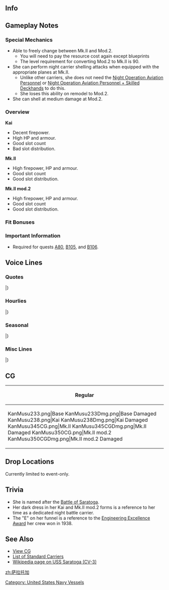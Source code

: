==Info==
{{KanmusuInfo|ID=233}}
{{KanmusuInfo|ID=238}}
{{KanmusuInfo|ID=345}}
{{KanmusuInfo|ID=350}}

==Gameplay Notes==
===Special Mechanics===
* Able to freely change between Mk.II and Mod.2.
** You will need to pay the resource cost again except blueprints
** The level requirement for converting Mod.2 to Mk.II is 90.
* She can perform night carrier shelling attacks when equipped with the appropriate planes at Mk.II.
** Unlike other carriers, she does not need the [[Night Operation Aviation Personnel]] or [[Night Operation Aviation Personnel + Skilled Deckhands]] to do this.
** She loses this ability on remodel to Mod.2.
* She can shell at medium damage at Mod.2.

===Overview===
'''Kai'''
* Decent firepower.
* High HP and armour.
* Good slot count
* Bad slot distribution.

'''Mk.II'''
* High firepower, HP and armour.
* Good slot count
* Good slot distribution.

'''Mk.II mod.2'''
* High firepower, HP and armour.
* Good slot count
* Good slot distribution.

===Fit Bonuses===
{{:{{BASEPAGENAME}}/Equipment Bonuses}}
{{clear}}

===Important Information===
* Required for quests [[Quests#A80|A80]], [[Quests#B105|B105]], and [[Quests#B106|B106]].

==Voice Lines==
===Quotes===
{{ShipquoteHeader}}
{{ShipquoteKai
| scenario    =Introduction
| origin      =Hello！　航空母艦、Saratogaです。提督、Saraとお呼びくださいね。よろしくお願い致します。
| translation =Hello! I'm the carrier, Saratoga. Admiral, please call me Sara. Nice to meet you.
| audio       =Saratoga-Intro.mp3
}}
{{ShipquoteKai
| scenario    =Introduction
| kai         =yes
| origin      =Hello! 航空母艦、Saratogaです。Saraも改修で、艤装と艦載機、強化しました！これからもご一緒に、頑張りましょう！
| translation =Hello! I'm the carrier, Saratoga. I was just remodelled and my equipment and planes are upgraded too! Let's keep working hard together!
| audio       =SaratogaKai-Intro.mp3
}}
{{ShipquoteKai
| scenario    =Library
| origin      =Hello! America生まれの大型正規空母、Saratogaです。
歴史深い由緒ある名前を頂いています。あの大きな戦いでは、最初から最後まで頑張ったんです。
戦いの終わった後、長門さん達と一緒にある実験に参加しました。これからSaraも皆さんと同じ艦隊で頑張らせてくださいね！
| translation =Hello! I'm Saratoga, the fleet carrier that was born in America.
I have a name with a great historical pedigree. During that huge battle, I fought hard from start to finish.
After that battle, I participated in that experiment with Nagato-san and the others.<ref>Referring to [https://en.wikipedia.org/wiki/Operation_Crossroads Operation Crossroads]</ref> Now, I'll work hard in the fleet with everyone!
| audio       =Saratoga-Library.mp3
}}
{{ShipquoteKai
| scenario    =Secretary 1
| origin      =How are you?
| translation =How are you?
| audio       =Saratoga-Sec1.mp3
}}
{{ShipquoteKai
| scenario    =Secretary 2
| origin      =はい、Saraはここに。
| translation =Yes, I'm here.
| audio       =Saratoga-Sec2.mp3
}}
{{ShipquoteKai
| scenario    =Secretary 3
| origin      =提督、せっかく整備したWildcatが。後にしてくださいね。お願いです。
| translation =Admiral, I just finished maintenance on that Wildcat. Let's do this later. Please.
| audio       =Saratoga-Sec3.mp3
}}
{{ShipquoteKai
| scenario    =Secretary 3
| kai         =yes
| origin      =提督、せっかく整備したDauntlessが。後にしてくださいね。お願いです。
| translation =Admiral, I just finished maintenance on that Dauntless. Let's do this later. Please.<ref>Referring to the [https://en.wikipedia.org/wiki/Douglas_SBD_Dauntless SBD Dauntless] dive bomber.</ref>
| audio       =SaratogaKai-Sec3.mp3
}}
{{ShipquoteKai
| scenario    =Secretary 3
| kai2         =yes
| origin      =提督、せっかく整備したHellcatが。後にしてくださいね。お願いです。
| translation =Admiral, I just finished maintenance on that Hellcat. Let's do this later. Please.<ref>Referring to the [https://en.wikipedia.org/wiki/Grumman_F6F_Hellcat F6F Hellcat] fighter.</ref>
| audio       =SaratogaMk2-Sec3.mp3
}}
{{ShipquoteKai
| scenario    =Secretary Idle
| origin      =うん！これで艦載機も問題なし！たくさん詰めるから、整備は大変。あら、長門！Hi！へっ、これから演習なの？ごめんなさい、Saraは今日は執務室勤務なんです。また誘ってね！
| translation =Yup! With this the planes are all fine! Because I carry a lot, maintenance is a chore. Oh, Nagato! Hi! Eh, it's time for exercises? Sorry, I'm on desk duty today. Maybe next time!
| audio       =Saratoga-SecIdle.mp3
}}
{{ShipquoteKai
| scenario    =Wedding
| origin      =提督、how are you doing？へっ、これをSaraに…ですか？はぁ、開けてみても良いのでしょうか？Oh my god, beautiful...!
| translation =Admiral, how are you doing? Eh, is this... for me? Haa, can I open it? Oh my god, beautiful...!
| audio       =Saratoga-Wedding.mp3
}}
{{ShipquoteKai
| scenario    =Secretary (Married)
| origin      =提督？お疲れですか？Saraが、お茶と何か元気が出るものをご用意しましょう。へっ、パン？パン屋はSaraはあまり…どちらかと言えば、ケーキのほうが得意なんです！ご用意しましょう！待ってくださいね。
| translation =Admiral? Are you tired? Let me make some tea and something to perk you up. Eh, bread? I'm not very good at baking... But if you insist, I'm good at baking cakes! I'll go make one! Please wait.
| audio       =Saratoga-SecMarried.mp3
}}
{{ShipquoteKai
| scenario    =Player's Score
| origin      =情報ですね？Saraが整理してお持ちします。
| translation =The information? I'll compile it and bring it to you.
| audio       =Saratoga-PlayerScore.mp3
}}
{{ShipquoteKai
| scenario    =Joining the Fleet
| origin      =航空母艦Saratoga、抜錨します。続いて！
| translation =Carrier Saratoga, setting sail. Follow me!
| audio       =Saratoga-JoinFleet.mp3
}}
{{ShipquoteKai
| scenario    =Equipment 1
| origin      =Beautiful！いい子たちですね！
| translation =Beautiful! They're quite good!
| audio       =Saratoga-Equip1.mp3
}}
{{ShipquoteKai
| scenario    =Equipment 2
| origin      =いい艦載機！この子もいいですね！
| translation =This is a great plane! This one is good too!
| audio       =Saratoga-Equip2.mp3
}}
{{ShipquoteKai
| scenario    =Equipment 3
| origin      =Oh my god!
| translation =Oh my god!
| audio       =Saratoga-Equip3.mp3
}}
{{ShipquoteKai
| scenario    =Supply
| origin      =Thanks a lot!　ありがとうございます。
| translation =Thanks a lot! Thank you very much.
| audio       =Saratoga-Supply.mp3
}}
{{ShipquoteKai
| scenario    =Docking (Minor)
| origin      =Sorry、少しだけ休みます、提督。
| translation =Sorry, I'll need a little rest Admiral.
| audio       =Saratoga-DockMinor.mp3
}}
{{ShipquoteKai
| scenario    =Docking (Major)
| origin      =I’m sorry、後方でお休みを頂きます。ごめんなさい、提督。
| translation =I'm sorry, I'll need to go rest in the rear lines. So sorry Admiral.
| audio       =Saratoga-DockMajor.mp3
}}
{{ShipquoteKai
| scenario    =Construction
| origin      =新造艦、就役です！
| translation =A new ship has been commissioned!
| audio       =Saratoga-Construction.mp3
}}
{{ShipquoteKai
| scenario    =Return From Sortie
| origin      =作戦完了です、提督。
| translation =Mission accomplished Admiral.
| audio       =Saratoga-SortieReturn.mp3
}}
{{ShipquoteKai
| scenario    =Starting a Sortie
| origin      =Sara、出撃します！皆さん、行きましょう！
| translation =Sara, sortieing! Everyone, let's go!
| audio       =Saratoga-Sortie.mp3
}}
{{ShipquoteKai
| scenario    =Starting a Sortie
| kai         =yes
| origin      =CV-3 Sara、出撃します！皆さん、行きましょう！
| translation =CV-3, Sara, sortieing! Everyone, let's go!
| audio       =SaratogaKai-Sortie.mp3
}}
{{ShipquoteKai
| scenario    =Starting a Battle
| origin      =行きます！航空隊、発艦初め！
| translation =Let's go! Air wing, commence take off!
| audio       =Saratoga-BattleStart.mp3
}}
{{ShipquoteKai
| scenario    =Attack
| origin      =Attack!
| translation =Attack!
| audio       =Saratoga-Attack.mp3
}}
{{ShipquoteKai
| scenario    =Air Battle
| origin      =Saraの子たち、お願いします！
| translation =I'm counting on you my little ones!
| audio       =Saratoga-AirBattle.mp3
}}
{{ShipquoteKai
| scenario    =Air Battle
| kai2        =yes
| origin      =Saraの子達、頼みます。いい？Attack!
| translation =I'm counting on you my little ones! Ready? Attack!
| audio       =SaratogaMk2-AirBattle.mp3
}}
{{ShipquoteKai
| scenario    =Night Battle
| origin      =艦隊全身、追撃戦に移行します！Saraに続いて！
| translation =Fleet, commence pursuit! Follow me!
| audio       =Saratoga-NightBattle.mp3
}}
{{ShipquoteKai
| scenario    =MVP
| origin      =Oh my god！Saraの戦闘がそんなに！？何か、申し訳ない気もします。
| translation =Oh my god! Did I really do that well!? I feel, kind of guilty about it.
| audio       =Saratoga-MVP.mp3
}}
{{ShipquoteKai
| scenario    =MVP
| kai         =yes
| origin      =Oh my god！Saraの戦果がそんなに！？提督のお蔭ですね。帰ったら乾杯しましょう！
| translation =Oh my god! Did I really do that well!? It's all thanks to you Admiral. Let's raise a glass when we get back!
| audio       =SaratogaKai-MVP.mp3
}}
{{ShipquoteKai
| scenario    =Minor Damage 1
| origin      =あぁ！
| translation =Aah!
| audio       =Saratoga-MinorDamage1.mp3
}}
{{ShipquoteKai
| scenario    =Minor Damage 2
| origin      =へ、飛行甲板に！？Damage control！
| translation =Eh, the flight deck!? Damage control!
| audio       =Saratoga-MinorDamage2.mp3
}}
{{ShipquoteKai
| scenario    =Major Damage
| origin      =嫌だ、もう！飛行甲板とお尻が…
| translation =No way! My flight deck and butt...
| audio       =Saratoga-MajorDamage.mp3
}}
{{ShipquoteKai
| scenario    =Sunk
| origin      =Oh my god、Sara…ここで沈むというのですか？提督、お別れです... Goodbye...
| translation =Oh my god, is this... where I'll sink? This is farewell, Admiral... Goodbye... 
| audio       =Saratoga-Sinking.mp3
}}
|}

===Hourlies===

{{ShipquoteHeader}}
{{ShipquoteKai
| scenario    =00:00
| origin      =提督、先ほど日付が更新されました。本日はこのサラが提督の執務を補佐いたしますね。
| translation =Admiral, it's a new day now. I'll be helping you with your work today.
| audio       =SaratogaKai-0000.mp3
}}
{{ShipquoteKai
| scenario    =01:00
| origin      =1 o'clock。　提督、今夜は頑張りましょうね。
| translation =1 o'clock. Admiral, let's do our best tonight.
| audio       =SaratogaKai-0100.mp3
}}
{{ShipquoteKai
| scenario    =02:00
| origin      =2 o'clock。　はい、サラは平気です。提督、お疲れですか？
| translation =2 o'clock. Yes I'm fine. Are you tired Admiral?
| audio       =SaratogaKai-0200.mp3
}}
{{ShipquoteKai
| scenario    =03:00
| origin      =3 o'clock。　サラがcoffeeをご用意しましょう。少しお待ち下さいね。
| translation =3 o'clock. I'll go make some coffee. Please wait a moment.
| audio       =SaratogaKai-0300.mp3
}}
{{ShipquoteKai
| scenario    =04:00
| origin      =4 o'clock。　提督、もうすぐ夜が明けますね。ハァ…よし！頑張ろう！
| translation =4 o'clock. Admiral, the night will be over soon. Haa... Alright! I'll do my best!
| audio       =SaratogaKai-0400.mp3
}}
{{ShipquoteKai
| scenario    =05:00
| origin      =5 o'clock。　朝焼けSo beautiful!
| translation =5 o'clock. The sunrise is so beautiful!
| audio       =SaratogaKai-0500.mp3
}}
{{ShipquoteKai
| scenario    =06:00
| origin      =Good Morning! 6 o'clock。提督、おはようございます。今朝も爽やかですね！
| translation =Good Morning! 6 o'clock. Admiral, good morning. This morning is really refreshing!
| audio       =SaratogaKai-0600.mp3
}}
{{ShipquoteKai
| scenario    =07:00
| origin      =7 o'clock。サラ、モーニングをご用意しました。卵はスクランブルでよかったですよね？Coffeeはこちらに。
| translation =7 o'clock. I'll go make breakfast. Are you fine with scrambled eggs? The coffee is over there.
| audio       =SaratogaKai-0700.mp3
}}
{{ShipquoteKai
| scenario    =08:00
| origin      =8 o'clock。朝の後片付けをしたら、艦載機の整備をしますね。みんな、いい子たちなんです。
| translation =8 o'clock. After cleaning all this up, I need to do maintenance on my planes. They're all good kids.
| audio       =SaratogaKai-0800.mp3
}}
{{ShipquoteKai
| scenario    =09:00
| origin      =9 o'clock。あ、Yorkie...?あ、ごめんなさい！勘違いです。Sorry!あ、サラったら、ごめんなさい。
| translation =9 o'clock. Ah, Yorkie...? Ah, sorry! I thought you were someone else. Sorry! Ah, my bad, sorry.<ref>Yorkie as in the CV USS Yorktown.</ref>
| audio       =SaratogaKai-0900.mp3
}}
{{ShipquoteKai
| scenario    =10:00
| origin      =10 o'clock。　加賀さん、おはようございます！...え、対抗演習ですか？喜んで！サラが真剣勝負でお相手します！
| translation =10 o'clock. Good morning Kaga-san! ...Eh, you want me to be the opposing force? I'll be happy to! I'll fight you seriously!
| audio       =SaratogaKai-1000.mp3
}}
{{ShipquoteKai
| scenario    =11:00
| origin      =11 o'clock。　加賀さん、さすがですね。Japan Task Forceも侮れません。サラももっと頑張ろ！
| translation =11 o'clock. As expected of Kaga-san. Japan's Task Force can't be underestimated. I'll do my best too!
| audio       =SaratogaKai-1100.mp3
}}
{{ShipquoteKai
| scenario    =12:00
| origin      =It is Noon。　提督、lunchはどうされますか？サラ、簡単なサンドウィッチだったらパッパッとご用意しちゃいます。OK?少し待っていて。
| translation =It is Noon. Admiral, what do you want for lunch? I could go prepare some simple sandwiches in a jiffy. OK? Please wait a moment.
| audio       =SaratogaKai-1200.mp3
}}
{{ShipquoteKai
| scenario    =13:00
| origin      =1 o'clock。　はい、お待たせです。ターキーサラダサンドウィッチ、どうぞ召し上がれ！
| translation =1 o'clock. Yes, thanks for waiting. It's turkey salad sandwiches, please help yourself!
| audio       =SaratogaKai-1300.mp3
}}
{{ShipquoteKai
| scenario    =14:00
| origin      =2 o'clock。　提督、サラのターキーサラダサンド、どうでしたか？お口に合いましたか？あぁ...Really? よかった！
| translation =2 o'clock. Admiral, how were my turkey salad sandwiches? Did it suit your tastes? Ah... Really? That's great!
| audio       =SaratogaKai-1400.mp3
}}
{{ShipquoteKai
| scenario    =15:00
| origin      =3 o'clock。　ハァ...少し疲れたかな。は、いいえ、サラ全然平気です！
| translation =3 o'clock. *sigh*... I'm a bit tired. Ha, no, I'm totally fine!
| audio       =SaratogaKai-1500.mp3
}}
{{ShipquoteKai
| scenario    =16:00
| origin      =4 o'c...　あら、Hey! 赤城さんHow are you?...そう、よかった！サラも同じよ。うふふ
| translation =4 o'c... Oh my, Hey! How are you Akagi-san? ... Is that so, that's good! I'm doing fine too. Ufufu~
| audio       =SaratogaKai-1600.mp3
}}
{{ShipquoteKai
| scenario    =17:00
| origin      =5 o'clock。　提督、この海は夕焼けも綺麗。So beautiful!
| translation =5 o'clock. Admiral, the sunset over this sea is beautiful. So beautiful!
| audio       =SaratogaKai-1700.mp3
}}
{{ShipquoteKai
| scenario    =18:00
| origin      =6 o'clock。　Dinnerはどうされますか？え、提督が？ううん、大丈夫。サラに夜も任せておいてください！頑張ります！
| translation =6 o'clock. What do you want for dinner? Eh, you'll make it? No, it's fine. Leave it all up to me tonight too! I'll do my best!
| audio       =SaratogaKai-1800.mp3
}}
{{ShipquoteKai
| scenario    =19:00
| origin      =7 o'clock。　はい、お待ち同様！ニュージャージー仕込みのビーフステーキ、どうぞ召し上がれ！はい、ご一緒にビールも！
| translation =7 o'clock. Yes, thanks for waiting! Here's a New Jersey-style steak, please enjoy! Yes, and a beer to go with it!
| audio       =SaratogaKai-1900.mp3
}}
{{ShipquoteKai
| scenario    =20:00
| origin      =8 o'clock。　提督、お腹いっぱいになりました？そう？よかった！デザートもあるんです。ほら、コーンシロップたっぷりのサラ特製アイス、召し上がれ！さぁ、遠慮されずに、ね？
| translation =8 o'clock. Admiral, are you all filled up? Is that so? That's great! I have desert too. Here you go, please enjoy some ice cream slathered with my special corn syrup! Go on, don't hold back ok?
| audio       =SaratogaKai-2000.mp3
}}
{{ShipquoteKai
| scenario    =21:00
| origin      =9 o'clock。　あら、Iowa！珍しいのね、一人？お仕事終わったら、少しだけやりますか？うん、OKです。待っててね！
| translation =9 o'clock. Oh my, Iowa! How unusual, are you alone? Once I'm done with my work, want to hit the town? Yup, OK. Wait for me then!
| audio       =SaratogaKai-2100.mp3
}}
{{ShipquoteKai
| scenario    =22:00
| origin      =10 o'clock。　提督、なんでしょうか？...え、提督もご一緒に？もちろん、喜んで！そうだ、加賀さんたちもお呼びしましょう。え、それはまた別で？
| translation =10 o'clock. What is it Admiral? ...Eh, you want to come with us? Of course, I'd be happy for you to come! That's right, let's invite Kaga-san and the others too. Eh, maybe another time?
| audio       =SaratogaKai-2200.mp3
}}
{{ShipquoteKai
| scenario    =23:00
| origin      =11 o'clock。　提督、今日も一日お疲れ様でした！さぁ、それではIowaと合流して、Let's go for a drink!
| translation =11 o'clock. Admiral, thanks for your hard work today! Now, let's go meet up with Iowa. Let's go for a drink!
| audio       =SaratogaKai-2300.mp3
}}
|}

===Seasonal===
{{SeasonalHeaderOld}}
{{SeasonalQuote
|scenario = [[Seasonal/Christmas_2016|Christmas 2016]]
|origin = Merry Christmas！提督、Sara特製の大きな大きなターキーサラダサンドイッチ作ってみたんです。どうぞ、召し上がれ。
|translation =	Merry Christmas! I made my special extra, extra large turkey sandwhich, Admiral. Please have some.
|audio = Saratoga_Christmas_2016_Sec1.mp3
|notes = 
}}
{{SeasonalQuote
|scenario = [[Seasonal/Setsubun_2017|Setsubun 2017]]
|origin = これですね、噂のspecialな行事は。セッツブーン！平気です、対策済み。戦闘機隊は直ちに発艦、本艦上空直掩をお願いします。いたっ、いたたっ！
|translation =	So this is it. The special event I’ve heard about. Settsubuun! I’m fine, I’ve taken countermeasures. Fighters, take off immediately. I’m counting on you for air cover. Ow, owow!
|audio = Saratoga_Setsubun_2017.mp3
|notes = 
}}
{{SeasonalQuote
|scenario = [[Seasonal/Fourth_Anniversary|4th Anniversary]]
|origin = 提督、おめでとうございます！艦隊はfourth anniversaryを迎えました。みんなさんに、感謝 ですね！
|translation =	Congratulations, Admiral! The fleet has reached it’s 4th Anniversary. I’m grateful to everyone!
|audio = Saratoga_4th_Anniversary_Sec1_2017.mp3
|notes = 
}}
{{SeasonalQuote
|scenario = [[Seasonal/Rainy_Season_2017|Rainy Season 2017]]
|origin = これが噂の「ツユ」ですね？確かに雨ばっかり。ユージン、それは？えぇ、呪いの人形じゃ…あぁ、そうなんですね。私も挑戦してします。
|translation =	So this is the “Tsuyu” I heard about? It certainly rains a lot. What’s that, Eugen? Eh, it’s not a cursed doll… Ah, I see. I want to try make one too.<ref>She mispronounces Eugen’s name.</ref>
|audio = Saratoga_Rainy_Season_Sec1_2017.mp3
|notes = 
}}
{{SeasonalQuote
|scenario = [[Seasonal/Early_Summer_2017|Early Summer 2017]]
|origin = 水着ですか？どうしよう？Iowaはall seasonでもあの格好だし…Saraは…ん…考えておきますな？
|translation =	A swimsuit? What should I do? Iowa looks like that year round though… I’ll… hmm… think about it alright?
|audio = Saratoga_Sec1_Summer_2017.mp3
|notes = 
}}
{{SeasonalQuote
|scenario = [[Seasonal/Autumn_2017|Autumn 2017]]
|origin = この国の秋、いいですね。Sara、この季節好きかもしれません。あら、みんなさん装備の手入れを初めて…もうすぐ何が始まるのですか？
|translation =	This country’s autumn is great. I think I might like this season. Oh, everyone is starting equipment maintenance… Is there something happening soon?
|audio = Saratoga_Autumn_2017_Sec1.mp3
|notes = 
}}
{{SeasonalQuote
|scenario = [[Seasonal/Fifth_Anniversary|5th Anniversary]]
|origin = 提督、おめでとうございます！艦隊は5th Anniversaryを迎えました。はぁ、すごい！みんなさんに本当に感謝ですね。
|translation =	Congratulations, Admiral! The fleet is celebrating it’s 5th Anniversary. Wow, amazing! I’m really grateful to everyone.
|audio = Saratoga_5th_Anniversary_Sec1.mp3
|notes = 
}}
{{SeasonalQuote
|scenario = [[Seasonal/Valentine%27s_Day_2020|Valentine's Day 2020]]
|origin = 提督、Sara特製のNew Jersey Chocolate Cake。どぞ召し上がれ。えぇ？聞いたことない？てへっ、はい。Sara特製ですから。
|translation =	Admiral, it's my special New Jersy Chocolate Cake. Please enjoy. Eh? You've never heard of it before? Teehehe, of course. I made it just for you after all.
|audio = Saratoga_Valentines_2020_Secretary_1.mp3
|notes = 
}}
{{SeasonalQuote
|scenario = [[Seasonal/Seventh_Anniversary|7th Anniversary 2020]]
|origin = 提督、おめでとうございます。Saraもこの日をご一緒できて嬉しいです。
|translation =	Admiral, congratulations. I'm happy I can spend today with you.
|audio = Saratoga_7th_Anniversary_Secretary_1.mp3
|notes = 
}}
|}<references/>

{{clear}}

===Misc Lines===
{{SeasonalHeaderOld}}
{{SeasonalQuote
|scenario = [[Spring 2019 Event]]
|origin = Saratoga攻撃隊、全機、攻撃開始。Attack!
|translation =	Saratoga attack squadrons, all planes, begin the assault. Attack!
|audio = Saratoga_Mk.II-Friend_Fleet_1.mp3
|notes = Friend Fleet Line
}}
|}<references/>

{{clear}}

==CG==
{| class="mw-collapsible mw-collapsed wikitable" style="width: 100%;"
!Regular
|-
|<gallery>
KanMusu233.png|Base
KanMusu233Dmg.png|Base Damaged
KanMusu238.png|Kai
KanMusu238Dmg.png|Kai Damaged
KanMusu345CG.png|Mk.II
KanMusu345CGDmg.png|Mk.II Damaged
KanMusu350CG.png|Mk.II mod.2
KanMusu350CGDmg.png|Mk.II mod.2 Damaged
</gallery>
|}

==Drop Locations==
Currently limited to event-only.

==Trivia==
*She is named after the [https://en.wikipedia.org/wiki/Battles_of_Saratoga Battle of Saratoga].
*Her dark dress in her Kai and Mk.II mod.2 forms is a reference to her time as a dedicated night battle carrier.
*The "E" on her funnel is a reference to the [https://en.wikipedia.org/wiki/Battle_Effectiveness_Award Engineering Excellence Award] her crew won in 1938.

==See Also==
*[[{{PAGENAMEE}}/Gallery|View {{PAGENAME}} CG]]
*[[Elitecv|List of Standard Carriers]]
*[[:wikipedia:USS_Saratoga_(CV-3)|Wikipedia page on USS Saratoga (CV-3)]]
{{Shiplist}}
[[Category: United States Navy Vessels]]
[[zh:萨拉托加]]